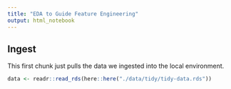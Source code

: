 ```yaml
---
title: "EDA to Guide Feature Engineering"
output: html_notebook
---
```


## Ingest
This first chunk just pulls the data we ingested into the local environment.

```r
data <- readr::read_rds(here::here("./data/tidy/tidy-data.rds"))
```

##